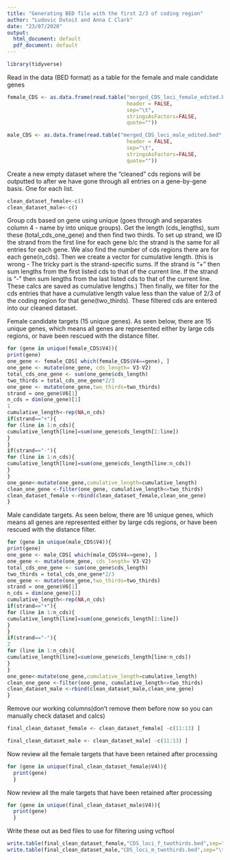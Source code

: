 ```yaml
---
title: "Generating BED file with the first 2/3 of coding region"
author: "Ludovic Dutoit and Anna C Clark"
date: "23/07/2020"
output:
  html_document: default
  pdf_document: default
---
```


```r
library(tidyverse)
```

Read in the data (BED format) as a table for the female and male candidate genes
```r
female_CDS <- as.data.frame(read.table("merged_CDS_loci_female_edited.bed",
                                       header = FALSE, 
                                       sep="\t",
                                       stringsAsFactors=FALSE, 
                                       quote=""))

male_CDS <- as.data.frame(read.table("merged_CDS_loci_male_edited.bed",
                                       header = FALSE, 
                                       sep="\t",
                                       stringsAsFactors=FALSE, 
                                       quote=""))
```

Create a new empty dataset where the "cleaned" cds regions will be outputted to after we have gone through all entries on a gene-by-gene basis. One for each list.
```r
clean_dataset_female<-c()
clean_dataset_male<-c()
```

Group cds based on gene using unique (goes through and separates column 4 - name by into unique groups). Get the length (cds_lengths), sum these (total_cds_one_gene) and then find two thirds. To set up strand, we ID the strand from the first line for each gene b/c the strand is the same for all entries for each gene. We also find the number of cds regions there are for each gene(n_cds). Then we create a vector for cumulative length. 
(this is wrong - The tricky part is the strand-specific sums. If the strand is "+" then sum lengths from the first listed cds to that of the current line. If the strand is "-" then sum lengths from the last listed cds to that of the current line. These calcs are saved as cumulative lengths.)
Then finally, we filter for the cds entries that have a cumulative length value less than the value of 2/3 of the coding region for that gene(two_thirds). These filtered cds are entered into our cleaned dataset. 

Female candidate targets (15 unique genes). As seen below, there are 15 unique genes, which means all genes are represented either by large cds regions, or have been rescued with the distance filter. 
```r
for (gene in unique(female_CDS$V4)){
print(gene)
one_gene <- female_CDS[ which(female_CDS$V4==gene), ]
one_gene <- mutate(one_gene, cds_length= V3-V2)
total_cds_one_gene <- sum(one_gene$cds_length)
two_thirds = total_cds_one_gene*2/3
one_gene <- mutate(one_gene,two_thirds=two_thirds)
strand = one_gene$V6[1]
n_cds = dim(one_gene)[1]
1
cumulative_length<-rep(NA,n_cds)
if(strand=="+"){
for (line in 1:n_cds){
cumulative_length[line]=sum(one_gene$cds_length[1:line])
}
}
if(strand=="-"){
for (line in 1:n_cds){
cumulative_length[line]=sum(one_gene$cds_length[line:n_cds])
}
}
one_gene<-mutate(one_gene,cumulative_length=cumulative_length)
clean_one_gene <-filter(one_gene, cumulative_length<=two_thirds)
clean_dataset_female <-rbind(clean_dataset_female,clean_one_gene)
}
```

Male candidate targets. As seen below, there are 16 unique genes, which means all genes are represented either by large cds regions, or have been rescued with the distance filter. 
```r
for (gene in unique(male_CDS$V4)){
print(gene)
one_gene <- male_CDS[ which(male_CDS$V4==gene), ]
one_gene <- mutate(one_gene, cds_length= V3-V2)
total_cds_one_gene <- sum(one_gene$cds_length)
two_thirds = total_cds_one_gene*2/3
one_gene <- mutate(one_gene,two_thirds=two_thirds)
strand = one_gene$V6[1]
n_cds = dim(one_gene)[1]
cumulative_length<-rep(NA,n_cds)
if(strand=="+"){
for (line in 1:n_cds){
cumulative_length[line]=sum(one_gene$cds_length[1:line])
}
}
if(strand=="-"){
2
for (line in 1:n_cds){
cumulative_length[line]=sum(one_gene$cds_length[line:n_cds])
}
}
one_gene<-mutate(one_gene,cumulative_length=cumulative_length)
clean_one_gene <-filter(one_gene, cumulative_length<=two_thirds)
clean_dataset_male <-rbind(clean_dataset_male,clean_one_gene)
}
```

Remove our working columns(don't remove them before now so you can manually check dataset and calcs)
```r
final_clean_dataset_female <- clean_dataset_female[ -c(11:13) ]

final_clean_dataset_male <- clean_dataset_male[ -c(11:13) ]
```

Now review all the female targets that have been retained after processing
```r
for (gene in unique(final_clean_dataset_female$V4)){
  print(gene)
  }
```

Now review all the male targets that have been retained after processing
```r
for (gene in unique(final_clean_dataset_male$V4)){
  print(gene)
  }
```
Write these out as bed files to use for filtering using vcftool
```r
write.table(final_clean_dataset_female,"CDS_loci_f_twothirds.bed",sep="\t",quote=F,row.names = F,col.names = F)
write.table(final_clean_dataset_male,"CDS_loci_m_twothirds.bed",sep="\t",quote=F,row.names = F,col.names = F)
```
